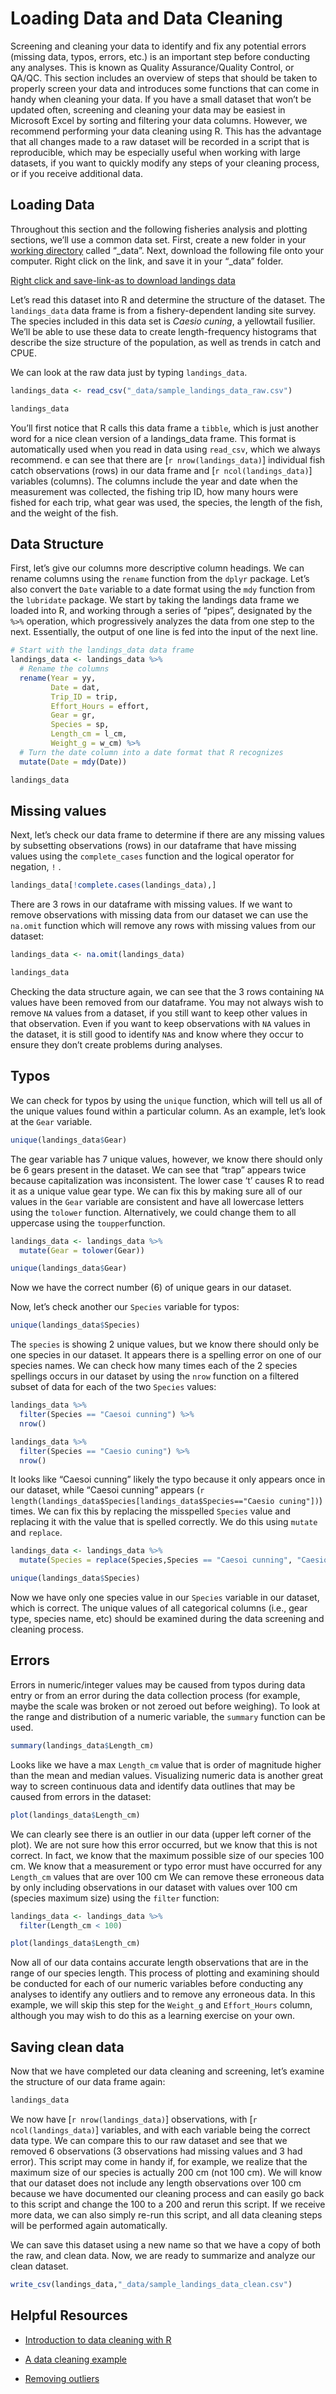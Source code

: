 # Loading Data and Data Cleaning

Screening and cleaning your data to identify and fix any potential errors (missing data, typos, errors, etc.) is an important step before conducting any analyses. This is known as Quality Assurance/Quality Control, or QA/QC. This section includes an overview of steps that should be taken to properly screen your data and introduces some functions that can come in handy when cleaning your data. If you have a small dataset that won't be updated often, screening and cleaning your data may be easiest in Microsoft Excel by sorting and filtering your data columns. However, we recommend performing your data cleaning using R. This has the advantage that all changes made to a raw dataset will be recorded in a script that is reproducible, which may be especially useful when working with large datasets, if you want to quickly modify any steps of your cleaning process, or if you receive additional data.

## Loading Data

Throughout this section and the following fisheries analysis and plotting sections, we'll use a common data set. First, create a new folder in your [working directory](#work-dir) called "_data". Next, download the following file onto your computer. Right click on the link, and save it in your  "_data" folder.

[Right click and save-link-as to download landings data](https://raw.githubusercontent.com/SFG-UCSB/fishery-manageR/master/_data/sample_landings_data_raw.csv)

Let's read this dataset into R and determine the structure of the dataset. The `landings_data` data frame is from a fishery-dependent landing site survey. The species included in this data set is *Caesio cuning*, a yellowtail fusilier. We'll be able to use these data to create length-frequency histograms that describe the size structure of the population, as well as trends in catch and CPUE. 

We can look at the raw data just by typing `landings_data`.
```r
landings_data <- read_csv("_data/sample_landings_data_raw.csv")

landings_data
```

You'll first notice that R calls this data frame a `tibble`, which is just another word for a nice clean version of a landings_data frame. This format is automatically used when you read in data using `read_csv`, which we always recommend. e can see that there are [`r nrow(landings_data)`] individual fish catch observations (rows) in our data frame and [`r ncol(landings_data)`] variables (columns). The columns include the year and date when the measurement was collected, the fishing trip ID, how many hours were fished for each trip, what gear was used, the species, the length of the fish, and the weight of the fish.

## Data Structure

First, let's give our columns  more descriptive column headings. We can rename columns using the `rename` function from the `dplyr` package. Let's also convert the `Date` variable to a date format using the `mdy` function from the `lubridate` package. We start by taking the landings data frame we loaded into R, and working through a series of "pipes", designated by the `%>%` operation, which progressively analyzes the data from one step to the next. Essentially, the output of one line is fed into the input of the next line. 
```r
# Start with the landings_data data frame
landings_data <- landings_data %>%
  # Rename the columns
  rename(Year = yy,
         Date = dat,
         Trip_ID = trip,
         Effort_Hours = effort,
         Gear = gr,
         Species = sp,
         Length_cm = l_cm,
         Weight_g = w_cm) %>%
  # Turn the date column into a date format that R recognizes
  mutate(Date = mdy(Date)) 

landings_data
```

## Missing values

Next, let's check our data frame to determine if there are any missing values by subsetting observations (rows) in our dataframe that have missing values using the `complete_cases` function and the logical operator for negation, `!` .
```r
landings_data[!complete.cases(landings_data),]
```

There are 3 rows in our dataframe with missing values. If we want to remove observations with missing data from our dataset we can use the `na.omit` function which will remove any rows with missing values from our dataset:
```r
landings_data <- na.omit(landings_data)

landings_data
```

Checking the data structure again, we can see that the 3 rows containing `NA` values have been removed from our dataframe. You may not always wish to remove `NA` values from a dataset, if you still want to keep other values in that observation. Even if you want to keep observations with `NA` values in the dataset, it is still good to identify `NA`s and know where they occur to ensure they don't create problems during analyses.

## Typos

We can check for typos by using the `unique` function, which will tell us all of the unique values found within a particular column. As an example, let's look at the `Gear` variable.

```r
unique(landings_data$Gear)
```
The gear variable has 7 unique values, however, we know there should only be 6 gears present in the dataset. We can see that "trap" appears twice because capitalization was inconsistent. The lower case 't' causes R to read it as a unique value gear type. We can fix this by making sure all of our values in the `Gear` variable are consistent and have all lowercase letters using the `tolower` function. Alternatively, we could change them to all uppercase using the `toupper`function.
```r
landings_data <- landings_data %>%
  mutate(Gear = tolower(Gear))

unique(landings_data$Gear)
```
Now we have the correct number (6) of unique gears in our dataset.

Now, let's check another our `Species` variable for typos:

```r
unique(landings_data$Species)
```
The `species` is showing 2 unique values, but we know there should only be one species in our dataset. It appears there is a spelling error on one of our species names. We can check how many times each of the 2 species spellings occurs in our dataset by using the `nrow` function on a filtered subset of data for each of the two `Species` values:

```r
landings_data %>%
  filter(Species == "Caesoi cunning") %>%
  nrow()

landings_data %>%
  filter(Species == "Caesio cuning") %>%
  nrow()
```
It looks like "Caesoi cunning" likely the typo because it only appears once in our dataset, while "Caesoi cunning" appears (`r length(landings_data$Species[landings_data$Species=="Caesio cuning"])`) times. We can fix this by replacing the misspelled `Species` value and replacing it with the value that is spelled correctly. We do this using `mutate` and `replace`.
```r
landings_data <- landings_data %>%
  mutate(Species = replace(Species,Species == "Caesoi cunning", "Caesio cuning"))

unique(landings_data$Species)
```
Now we have only one species value in our `Species` variable in our dataset, which is correct. The unique values of all categorical columns (i.e., gear type, species name, etc) should be examined during the data screening and cleaning process.

## Errors

Errors in numeric/integer values may be caused from typos during data entry or from an error during the data collection process (for example, maybe the scale was broken or not zeroed out before weighing). To look at the range and distribution of a numeric variable, the `summary` function can be used. 

```r
summary(landings_data$Length_cm)
```
Looks like we have a max `Length_cm` value that is order of magnitude higher than the mean and median values. Visualizing numeric data is another great way to screen continuous data and identify data outlines that may be caused from errors in the dataset:

```r
plot(landings_data$Length_cm)
```
We can clearly see there is an outlier in our data (upper left corner of the plot). We are not sure how this error occurred, but we know that this is not correct. In fact, we know that the maximum possible size of our species 100 cm. We know that a measurement or typo error must have occurred for any `Length_cm` values that are over 100 cm  We can remove these erroneous data by only including observations in our dataset with values over 100 cm (species maximum size) using the `filter` function:
```r
landings_data <- landings_data %>%
  filter(Length_cm < 100)

plot(landings_data$Length_cm)
```
Now all of our data contains accurate length observations that are in the range of our species length. This process of plotting and examining should be conducted for each of our numeric variables before conducting any analyses to identify any outliers and to remove any erroneous data. In this example, we will skip this step for the `Weight_g` and `Effort_Hours` column, although you may wish to do this as a learning exercise on your own.

## Saving clean data

Now that we have completed our data cleaning and screening, let's examine the structure of our data frame again:

```r
landings_data
```

We now have [`r nrow(landings_data)`] observations, with [`r ncol(landings_data)`] variables, and with each variable being the correct data type. We can compare this to our raw dataset and see that we removed 6 observations (3 observations had missing values and 3 had error). This script may come in handy if, for example, we realize that the maximum size of our species is actually 200 cm (not 100 cm). We will know that our dataset does not include any length observations over 100 cm because we have documented our cleaning process and can easily go back to this script and change the 100 to a 200 and rerun this script. If we receive more data, we can also simply re-run this script, and all data cleaning steps will be performed again automatically.

We can save this dataset using a new name so that we have a copy of both the raw, and clean data. Now, we are ready to summarize and analyze our clean dataset.

```r
write_csv(landings_data,"_data/sample_landings_data_clean.csv")
```

## Helpful Resources

+ [Introduction to data cleaning with R](https://cran.r-project.org/doc/contrib/de_Jonge+van_der_Loo-Introduction_to_data_cleaning_with_R.pdf)

+ [A data cleaning example](https://www.r-bloggers.com/a-data-cleaning-example/)

+ [Removing outliers](http://qsel.columbia.edu/formhub.R/demo/RemoveOutliers.html)